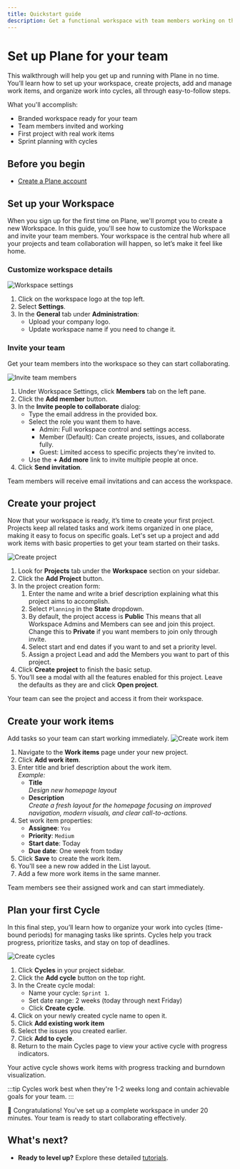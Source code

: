 ```yaml
---
title: Quickstart guide
description: Get a functional workspace with team members working on their first project.
---
```


# Set up Plane for your team

This walkthrough will help you get up and running with Plane in no time. You’ll learn how to set up your workspace, create projects, add and manage work items, and organize work into cycles, all through easy-to-follow steps.

What you'll accomplish:

- Branded workspace ready for your team
- Team members invited and working
- First project with real work items
- Sprint planning with cycles

## Before you begin
- [Create a Plane account](/#get-plane)

## Set up your Workspace 
When you sign up for the first time on Plane, we'll prompt you to create a new Workspace. In this guide, you'll see how to customize the Workspace and invite your team members. Your workspace is the central hub where all your projects and team collaboration will happen, so let’s make it feel like home.

### Customize workspace details

![Workspace settings](https://media.docs.plane.so/quickstart/workspace-settings.webp#center)

1. Click on the workspace logo at the top left.
2. Select **Settings**.
2. In the **General** tab under **Administration**:
    - Upload your company logo.
    - Update workspace name if you need to change it. 

### Invite your team
Get your team members into the workspace so they can start collaborating.

![Invite team members](https://media.docs.plane.so/quickstart/invite-team-members.webp#center)

1. Under Workspace Settings, click **Members** tab on the left pane.
2. Click the **Add member** button.
3. In the **Invite people to collaborate** dialog:
    - Type the email address in the provided box.
    - Select the role you want them to have. 
       - Admin: Full workspace control and settings access.
       - Member (Default): Can create projects, issues, and collaborate fully.
       - Guest: Limited access to specific projects they're invited to.
    - Use the **+ Add more** link to invite multiple people at once.
4. Click **Send invitation**.

Team members will receive email invitations and can access the workspace.

## Create your project

Now that your workspace is ready, it’s time to create your first project. Projects keep all related tasks and work items organized in one place, making it easy to focus on specific goals. Let's set up a project and add work items with basic properties to get your team started on their tasks.

![Create project](https://media.docs.plane.so/quickstart/create-project.webp#center)

1. Look for **Projects** tab under the **Workspace** section on your sidebar.
2. Click the **Add Project** button.
4. In the project creation form:
    1. Enter the name  and write a brief description explaining what this project aims to accomplish.
    2. Select `Planning` in the **State** dropdown.
    3. By default, the project access is **Public** This means that all Workspace Admins and Members can see and join this project. Change this to **Private** if you want members to join only through invite.
    4. Select start and end dates if you want to and set a priority level. 
    5. Assign a project Lead and add the Members you want to part of this project. 
5. Click **Create project** to finish the basic setup.
6. You’ll see a modal with all the features enabled for this project. Leave the defaults as they are and click **Open project**.

Your team can see the project and access it from their workspace.

## Create your work items

Add tasks so your team can start working immediately.
![Create work item](https://media.docs.plane.so/quickstart/create-work-item.webp#center)

1. Navigate to the **Work items** page under your new project.
2. Click **Add work item**.
3. Enter title and brief description about the work item.  
   *Example:* 
   - **Title**  
    *Design new homepage layout*
   - **Description**  
   *Create a fresh layout for the homepage focusing on improved navigation, modern visuals, and clear call-to-actions.*
3. Set work item properties:   
   - **Assignee**:  `You`
   - **Priority**: `Medium`
   - **Start date**: Today
   - **Due date**: One week from today
6. Click **Save** to create the work item. 
7. You'll see a new row added in the List layout. 
8. Add a few more work items in the same manner.

Team members see their assigned work and can start immediately.

## Plan your first Cycle

In this final step, you’ll learn how to organize your work into cycles (time-bound periods) for managing tasks like sprints. Cycles help you track progress, prioritize tasks, and stay on top of deadlines.

![Create cycles](https://media.docs.plane.so/quickstart/create-cycles.webp#center)

1. Click **Cycles** in your project sidebar.
2. Click the **Add cycle** button on the top right.
3. In the Create cycle modal:
    - Name your cycle: `Sprint 1`.
    - Set date range: 2 weeks (today through next Friday)
    - Click **Create cycle**.
4. Click on your newly created cycle name to open it.
5. Click **Add existing work item**
6. Select the issues you created earlier. 
7. Click **Add to cycle**. 
8. Return to the main Cycles page to view your active cycle with progress indicators.

Your active cycle shows work items with progress tracking and burndown visualization.

:::tip
Cycles work best when they're 1-2 weeks long and contain achievable goals for your team.
:::

🎉 Congratulations!
You've set up a complete workspace in under 20 minutes. Your team is ready to start collaborating effectively.

## What's next?
- **Ready to level up?** Explore these detailed [tutorials](/introduction/tutorials/overview).


